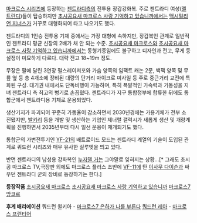 {{{+1 '''Queadluun Rau'''}}}

[[마크로스 시리즈]]에 등장하는 [[젠트라디]]측의 전투용 장갑강화복. 주로 젠트라디 여성([[멜트란디]])들이 탑승하지만 [[초시공요새 마크로스 사랑 기억하고 있습니까]]에서는 [[맥시밀리언 지너스]]가 거꾸로 대형화되어 타고 나오기도 했다.

젠트라디의 1인승 전투용 기체 중에서는 가장 대형에 속하지만, 장갑복인 관계로 일반적인 젠트라디 평균 신장의 2배가 채 안 되는 수준. [[초시공요새 마크로스]]와 [[초시공요새 마크로스 사랑 기억하고 있습니까]]에서는 동형기종임에도 불구하고 디자인과 전고, 무게 등 설정이 미묘하게 다르다. 대략 전고 18~19m 정도.

무장은 팔에 달린 3연장 펄스레이저포와 가슴 양쪽의 임팩트 캐논 2문, 백팩 양쪽 및 무릎 옆 등 총 4개소에 장비된 대량의 단거리 마이크로 미사일 등 주로 중근거리 교전에 특화된 구성. 대기권 내에서도 단독비행이 가능하며, 특히 폭발적인 가속력과 기동성을 지녀 젠트라디 측 최고의 병기로 손꼽혔다. 젠트라디가 지구 통합정부에 합류한 뒤에도 통합군에서 젠트라디용 기체로 운용되었다.

생산기지가 파괴되어 꾸준히 가동율이 감소하면서 2030년경에는 가용기체가 전부 소진됐지만, [[발키리]] 등을 개발 및 생산하는 기업인 제너럴 갤럭시가 새롭게 생산 및 개량계획을 진행하면서 2035년부터 다시 일선 운용이 재개되기도 했다.

통합군의 가변전투기인 [[YF-21]]의 배트로이드 모드는 젠트라디 계열의 기술이 도입된 관계로 쿼드런 시리즈와 매우 유사한 실루엣을 띄고 있다.

반면 젠트라디의 남성용 강화복인 [[누자델 거]]는 그야말로 잊혀지는 상황...[* 그래도 초시공 마크로스 TV,극장판 외에도 마크로스 플러스 초반에 [[VF-11]]에 탄 [[이사무 다이슨]]과 싸우던 젠트라디 군의 장비로 등장하기는 한다.]


'''등장작품'''
[[초시공요새 마크로스]]
[[초시공요새 마크로스 사랑 기억하고 있습니까]]
[[마크로스7 앙코르]]

'''후계 배리에이션'''
쿼드런 퀼키아 - [[마크로스7 은하가 나를 부른다]]
[[쿼드런 레아]] - [[마크로스 프런티어]]

